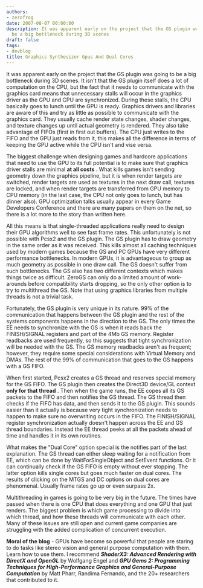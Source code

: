 ```yaml
---
authors:
- zerofrog
date: 2007-08-07 00:00:00
description: It was apparent early on the project that the GS plugin was going to
  be a big bottleneck during 3D scenes
draft: false
tags:
- devblog
title: Graphics Synthesizer Gpus And Dual Cores
---
```


It was apparent early on the project that the GS plugin was going to be
a big bottleneck during 3D scenes. It isn't that the GS plugin itself
does a lot of computation on the CPU, but the fact that it needs to
communicate with the graphics card means that unnecessary stalls will
occur in the graphics driver as the GPU and CPU are synchronized. During
these stalls, the CPU basically goes to lunch until the GPU is ready.
Graphics drivers and libraries are aware of this and try as little as
possible to communicate with the graphics card. They usually cache
render state changes, shader changes, and texture changes up until
actual geometry is rendered. They also take advantage of FIFOs (first in
first out buffers). The CPU just writes to the FIFO and the GPU just
reads from it, this makes all the difference in terms of keeping the GPU
active while the CPU isn't and vise versa.

<!-- truncate -->

The biggest challenge when designing games and hardcore applications
that need to use the GPU to its full potential is to make sure that
graphics driver stalls are minimal **at all costs** . What kills games
isn't sending geometry down the graphics pipeline, but it is when render
targets are switched, render targets are used as textures in the next
draw call, textures are locked, and when render targets are transferred
from GPU memory to CPU memory (in the last case, the CPU not only goes
to lunch, but has dinner also). GPU optimization talks usually appear in
every Game Developers Conference and there are many papers on them on
the net, so there is a lot more to the story than written here.

All this means is that single-threaded applications really need to
design their GPU algorithms well to see fast frame rates. This
unfortunately is not possible with Pcsx2 and the GS plugin. The GS
plugin has to draw geometry in the same order as it was received. This
kills almost all caching techniques used by modern games because the GS
and PC GPUs have very different performance bottlenecks. In modern GPUs,
it is advantageous to group as much geometry as possible in one draw
call. The GS doesn't suffer from such bottlenecks. The GS also has two
different contexts which makes things twice as difficult. ZeroGS can
only do a limited amount of work-arounds before compatibility starts
dropping, so the only other option is to try to multithread the GS. Note
that using graphics libraries from multiple threads is not a trivial
task.

Fortunately, the GS plugin is very unique in its nature. 99% of the
communication that happens between the GS plugin and the rest of the
systems components happens in the direction to the GS. The only times
the EE needs to synchronize with the GS is when it reads back the
FINISH/SIGNAL registers and part of the 4Mb GS memory. Register
readbacks are used frequently, so this suggests that tight
synchronization will be needed with the GS. The GS memory readbacks
aren't as frequent; however, they require some special considerations
with Virtual Memory and DMAs. The rest of the 99% of communication that
goes to the GS happens with a GS FIFO.

When first started, Pcsx2 creates a GS thread and reserves special
memory for the GS FIFO. The GS plugin then creates the Direct3D
device/GL context **only for that thread** . Then when the game runs,
the EE copes all its GS packets to the FIFO and then notifies the GS
thread. The GS thread then checks if the FIFO has data, and then sends
it to the GS plugin. This sounds easier than it actually is because very
tight synchronization needs to happen to make sure no overwriting occurs
in the FIFO. The FINISH/SIGNAL register synchronization actually doesn't
happen across the EE and GS thread boundaries. Instead the EE thread
peeks at all the packets ahead of time and handles it in its own
routines.

What makes the "Dual Core" option special is the notifies part of the
last explanation. The GS thread can either sleep waiting for a
notification from EE, which can be done by WaitForSingleObject and
SetEvent functions. Or it can continually check if the GS FIFO is empty
without ever stopping. The latter option kills single cores but goes
much faster on dual cores. The results of clicking on the MTGS and DC
options on dual cores are phenomenal. Usually frame rates go up or even
surpass 2x.

Multithreading in games is going to be very big in the future. The times
have passed when there is one CPU that does everything and one GPU that
just renders. The biggest problem is which game processing to divide
into which thread, and how these threads will communicate with each
other. Many of these issues are still open and current game companies
are struggling with the added complication of concurrent execution.

**Moral of the blog** - GPUs have become so powerful that people are
staring to do tasks like stereo vision and general purpose computation
with them. Learn how to use them. I recommend ***ShaderX3: Advanced
Rendering with DirectX and OpenGL*** by Wolfgang Engel and ***GPU Gems
2: Programming Techniques for High-Performance Graphics and
General-Purpose Computation*** by Matt Pharr, Randima Fernando, and the
20+ researchers that contributed to it.